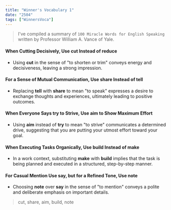 ```yaml
---
title: "Winner's Vocabulary 1"
date: "2504"
tags: ["WinnersVoca"]
---
```


> I've compiled a summary of `100 Miracle Words for English Speaking` written by Professor William A. Vance of Yale.

#### When Cutting Decisively, Use **cut** Instead of **reduce**

- Using **cut** in the sense of "to shorten or trim" conveys energy and decisiveness, leaving a strong impression.

#### For a Sense of Mutual Communication, Use **share** Instead of **tell**

- Replacing **tell** with **share** to mean "to speak" expresses a desire to exchange thoughts and experiences, ultimately leading to positive outcomes.

#### When Everyone Says **try** to Strive, Use **aim** to Show Maximum Effort

- Using **aim** instead of **try** to mean "to strive" communicates a determined drive, suggesting that you are putting your utmost effort toward your goal.

#### When Executing Tasks Organically, Use **build** Instead of **make**

- In a work context, substituting **make** with **build** implies that the task is being planned and executed in a structured, step-by-step manner.

#### For Casual Mention Use **say**, but for a Refined Tone, Use **note**

- Choosing **note** over **say** in the sense of "to mention" conveys a polite and deliberate emphasis on important details.

> cut, share, aim, build, note

